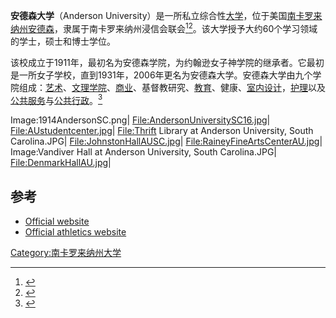 {{Infobox university
 | name           = 安德森大学
 | image          = <!--[[Image:Anderson_University_(South_Carolina)_logo.png|285px]]--><!--非自由圖像-->
 | motto          = ''Humanitatem per crucem alere''（[[拉丁文|拉丁文]]）
 | mottoeng       = To nourish humanity through the cross
 | established    = 1911年
 | type           = 私立
 | affiliation    = 南卡罗来纳州浸信会联会
 | president      = Evans P. Whitaker
 | undergrad      = 2,939
 | postgrad       = 492
 | city           = [[安德森_(南卡罗来纳州)|安德森]]
 | state          = [[南卡罗来纳州|南卡罗来纳州]]
 | country        = 美国
 | campus         = {{convert|270|acre|ha|0}}，36座建筑
 | former_names   = 安德森学院
 | nickname       = Trojans
 | mascot         = Troy the Trojan
 | website        = [http://www.andersonuniversity.edu/ www.andersonuniversity.edu]
| control        = Board of Trust
 | coor           = {{Coord|34.514|-82.638|display=inline,title}}
 | colors         = [[黑色|黑色]]、[[金色|金色]] {{color box|black}}{{color box|#997F3D}}
 }}
'''安德森大学'''（Anderson University）是一所私立综合性[[大学|大学]]，位于美国[[南卡罗来纳州|南卡罗来纳州]][[安德森_(南卡罗来纳州)|安德森]]，隶属于南卡罗来纳州浸信会联会<ref>{{Cite web |url=http://www.llr.state.sc.us/POL/Nursing/pdf/NursingPrograms/RNPrograms.pdf |title=存档副本 |access-date=2012-08-07 |archive-date=2017-06-21 |archive-url=https://web.archive.org/web/20170621014211/http://www.llr.state.sc.us/POL/Nursing/pdf/NursingPrograms/RNPrograms.pdf |dead-url=no }}</ref><ref>{{cite web |url=http://directory.ccnecommunity.org/reports/rptAccreditedPrograms_New.asp?state=SC&sFullName=South%20Carolina |title=CCNE-Accredited Nursing Degree Programs |publisher=Directory.ccnecommunity.org |date= |accessdate=2016-09-28 |archive-date=2019-09-12 |archive-url=https://web.archive.org/web/20190912230407/http://directory.ccnecommunity.org/reports/rptAccreditedPrograms_New.asp?state=SC&sFullName=South%20Carolina |dead-url=no }}</ref>。该大学授予大约60个学习领域的学士，硕士和博士学位。

该校成立于1911年，最初名为安德森学院，为约翰逊女子神学院的继承者。它最初是一所女子学校，直到1931年，2006年更名为安德森大学。安德森大学由九个学院组成：[[艺术|艺术]]、[[文理学院|文理学院]]、[[商业|商业]]、基督教研究、[[教育|教育]]、健康、[[室内设计|室内设计]]，[[护理|护理]]以及[[公共服务|公共服务]]与[[公共行政|公共行政]]。<ref>{{cite web|title=Colleges & Schools|url=http://www.andersonuniversity.edu/colleges-schools|website=Andersonuniversity.edu|publisher=Anderson University|accessdate=2016-08-27|archive-date=2020-05-11|archive-url=https://web.archive.org/web/20200511081618/https://andersonuniversity.edu/colleges-schools|dead-url=no}}</ref>
<gallery>
Image:1914AndersonSC.png|
File:AndersonUniversitySC16.jpg|
File:AUstudentcenter.jpg|
File:Thrift Library at Anderson University, South Carolina.JPG|
File:JohnstonHallAUSC.jpg|
File:RaineyFineArtsCenterAU.jpg|
Image:Vandiver Hall at Anderson University, South Carolina.JPG|
File:DenmarkHallAU.jpg|
</gallery>

==参考==
{{Reflist}}
* [http://www.andersonuniversity.edu/ Official website] {{Wayback|url=http://www.andersonuniversity.edu/ |date=20210120111738 }}
* [http://www.autrojans.com/ Official athletics website] {{Wayback|url=http://www.autrojans.com/ |date=20160713150757 }}
[[Category:南卡罗来纳州大学|Category:南卡罗来纳州大学]]